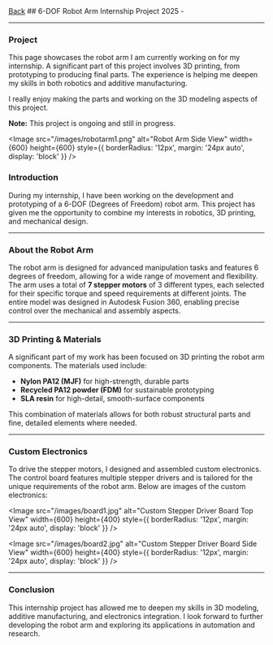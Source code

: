 
<div className="heading">
  <a className="back" href="/"><LeftArrow />Back</a>
  ## 6-DOF Robot Arm Internship Project
  <span>2025 -</span>
</div>

<hr />

### Project

This page showcases the robot arm I am currently working on for my internship. A significant part of this project involves 3D printing, from prototyping to producing final parts. The experience is helping me deepen my skills in both robotics and additive manufacturing.

I really enjoy making the parts and working on the 3D modeling aspects of this project.

**Note:** This project is ongoing and still in progress.

<Image
  src="/images/robotarm1.png"
  alt="Robot Arm Side View"
  width={600}
  height={600}
  style={{ borderRadius: '12px', margin: '24px auto', display: 'block' }}
/>

### Introduction

During my internship, I have been working on the development and prototyping of a 6-DOF (Degrees of Freedom) robot arm. This project has given me the opportunity to combine my interests in robotics, 3D printing, and mechanical design.

---

### About the Robot Arm

The robot arm is designed for advanced manipulation tasks and features 6 degrees of freedom, allowing for a wide range of movement and flexibility. The arm uses a total of **7 stepper motors** of 3 different types, each selected for their specific torque and speed requirements at different joints. The entire model was designed in Autodesk Fusion 360, enabling precise control over the mechanical and assembly aspects.

---

### 3D Printing & Materials

A significant part of my work has been focused on 3D printing the robot arm components. The materials used include:
- **Nylon PA12 (MJF)** for high-strength, durable parts
- **Recycled PA12 powder (FDM)** for sustainable prototyping
- **SLA resin** for high-detail, smooth-surface components

This combination of materials allows for both robust structural parts and fine, detailed elements where needed.

---

### Custom Electronics

To drive the stepper motors, I designed and assembled custom electronics. The control board features multiple stepper drivers and is tailored for the unique requirements of the robot arm. Below are images of the custom electronics:

<Image
  src="/images/board1.jpg"
  alt="Custom Stepper Driver Board Top View"
  width={600}
  height={400}
  style={{ borderRadius: '12px', margin: '24px auto', display: 'block' }}
/>

<Image
  src="/images/board2.jpg"
  alt="Custom Stepper Driver Board Side View"
  width={600}
  height={400}
  style={{ borderRadius: '12px', margin: '24px auto', display: 'block' }}
/>

---


### Conclusion

This internship project has allowed me to deepen my skills in 3D modeling, additive manufacturing, and electronics integration. I look forward to further developing the robot arm and exploring its applications in automation and research. 


